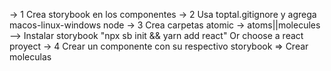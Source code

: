 -> 1 Crea storybook en los componentes
-> 2 Usa toptal.gitignore y agrega macos-linux-windows node
-> 3 Crea carpetas atomic -> atoms||molecules
--> Instalar storybook "npx sb init && yarn add react"
		Or choose a react proyect
-> 4 Crear un componente con su respectivo storybook
=> Crear moleculas